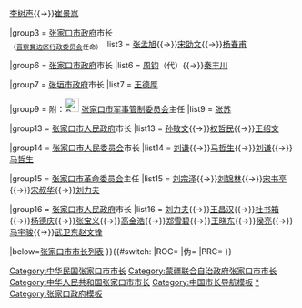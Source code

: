 {{navbox
|name  = 张家口市市长
|title = [[张家口市]][[张家口市市长列表|市长]]
|above = [[张家口市政府]]
|state = {{{state|collapsed}}}
|selected = {{{1}}}
|groupstyle = text-align:left;

|group1 = [[File:Flag of the Mengjiang.svg|25px]] [[张家口特别市公署]]市长
|list1  = [[韩广森]]{{→}}[[李树声]]{{→}}[[崔景岚]]

|group3 = {{Flagicon|ROC}} [[张家口市政府]]市长<br/><sub>（[[晋察冀边区行政委员会]]任命）</sub>
|list3  = [[张孟旭]]{{→}}[[宋劭文]]{{→}}[[杨春甫]]

|group6 = {{Flagicon|ROC}} [[张家口市政府]]市长
|list6  = [[周钧 (民国)|周钧]]（代）{{→}}[[秦丰川]]

|group7 = {{Flagicon|ROC}} [[张垣市政府]]市长
|list7  = [[王德厚]]

|group9 = {{nowrap begin}}附：[[File:People's Liberation Army Flag of the People's Republic of China.svg|25px]] [[中国人民解放军张家口市军事管制委员会|张家口市军事管制委员会]]主任{{nowrap end}}
|list9  = [[张苏]]

|group13 = {{Flagicon|ROC}}{{Flagicon|PRC}} [[张家口市人民政府]]市长
|list13  = [[孙敬文]]{{→}}[[权哲民]]{{→}}[[王绍文]]	

|group14 = {{Flagicon|PRC}} [[张家口市人民委员会]]市长
|list14  = [[刘谦 (张家口市长)|刘谦]]{{→}}[[马哲生]]{{→}}[[刘谦 (张家口市长)|刘谦]]{{→}}[[马哲生]]

|group15 = {{Flagicon|PRC}} [[张家口市革命委员会]]主任
|list15  = [[刘宗泽]]{{→}}[[刘锦林]]{{→}}[[宋书亭]]{{→}}[[宋叔华]]{{→}}[[刘力夫]]

|group16 = {{Flagicon|PRC}} [[张家口市人民政府]]市长
|list16  = [[刘力夫]]{{→}}[[王昌汉]]{{→}}[[杜书箱]]{{→}}[[杨德庆]]{{→}}[[张宝义]]{{→}}[[高金浩]]{{→}}[[郑雪碧]]{{→}}[[王晓东 (1959年)|王晓东]]{{→}}[[侯亮]]{{→}}[[马宇骏]]{{→}}[[武卫东 (1969年)|武卫东]]{{to}}[[赵文锋]]

|below=[[张家口市市长列表]]
}}{{#switch:{{{1}}}
|ROC=[[Category:中华民国张家口市市长]]
|伪=[[Category:蒙疆联合自治政府张家口市市长]]
|PRC=[[Category:中华人民共和国张家口市市长]]
}}<noinclude>   
[[Category:中国市长导航模板]]
[[Category:张家口市市长|*]]
[[Category:张家口政府模板]]
</noinclude>